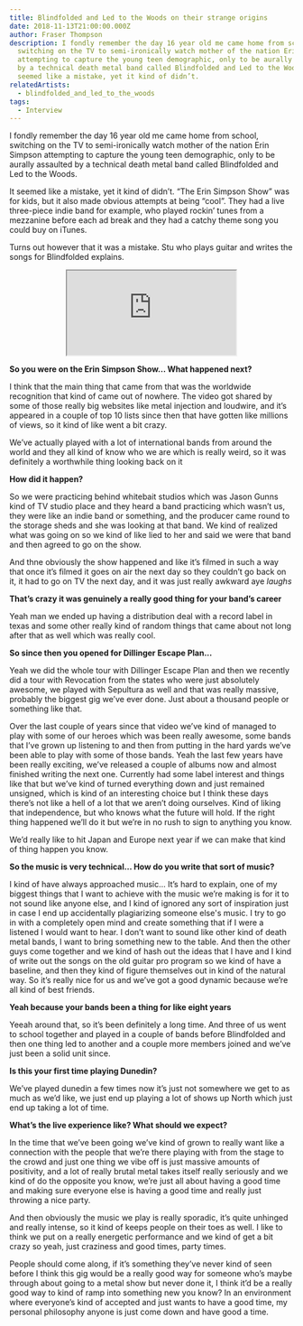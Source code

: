 ```yaml
---
title: Blindfolded and Led to the Woods on their strange origins
date: 2018-11-13T21:00:00.000Z
author: Fraser Thompson
description: I fondly remember the day 16 year old me came home from school,
  switching on the TV to semi-ironically watch mother of the nation Erin Simpson
  attempting to capture the young teen demographic, only to be aurally assaulted
  by a technical death metal band called Blindfolded and Led to the Woods. It
  seemed like a mistake, yet it kind of didn’t.
relatedArtists:
  - blindfolded_and_led_to_the_woods
tags:
  - Interview
---
```



I fondly remember the day 16 year old me came home from school, switching on the TV to semi-ironically watch mother of the nation Erin Simpson attempting to capture the young teen demographic, only to be aurally assaulted by a technical death metal band called Blindfolded and Led to the Woods.

It seemed like a mistake, yet it kind of didn’t. “The Erin Simpson Show” was for kids, but it also made obvious attempts at being “cool”. They had a live three-piece indie band for example, who played rockin’ tunes from a mezzanine before each ad break and they had a catchy theme song you could buy on iTunes.

Turns out however that it was a mistake. Stu who plays guitar and writes the songs for Blindfolded explains.

<center><iframe style={{border: 0, width: "100%", height: "120px"}} src="https://bandcamp.com/EmbeddedPlayer/album=943634173/size=large/bgcol=ffffff/linkcol=0687f5/tracklist=false/artwork=small/transparent=true/" seamless><a href="http://balttw.bandcamp.com/album/modern-adoxography">Modern Adoxography by Blindfolded and Led to the Woods</a></iframe></center>

**So you were on the Erin Simpson Show... What happened next?**

I think that the main thing that came from that was the worldwide recognition that kind of came out of nowhere. The video got shared by some of those really big websites like metal injection and loudwire, and it’s appeared in a couple of top 10 lists since then that have gotten like millions of views, so it kind of like went a bit crazy.

We’ve actually played with a lot of international bands from around the world and they all kind of know who we are which is really weird, so it was definitely a worthwhile thing looking back on it

**How did it happen?**

So we were practicing behind whitebait studios which was Jason Gunns kind of TV studio place and they heard a band practicing which wasn’t us, they were like an indie band or something, and the producer came round to the storage sheds and she was looking at that band. We kind of realized what was going on so we kind of like lied to her and said we were that band and then agreed to go on the show.

And thne obviously the show happened and like it’s filmed in such a way that once it’s filmed it goes on air the next day so they couldn’t go back on it, it had to go on TV the next day, and it was just really awkward aye _laughs_

**That’s crazy it was genuinely a really good thing for your band’s career**

Yeah man we ended up having a distribution deal with a record label in texas and some other really kind of random things that came about not long after that as well which was really cool.

**So since then you opened for Dillinger Escape Plan...**

Yeah we did the whole tour with Dillinger Escape Plan and then we recently did a tour with Revocation from the states who were just absolutely awesome, we played with Sepultura as well and that was really massive, probably the biggest gig we’ve ever done. Just about a thousand people or something like that.

Over the last couple of years since that video we’ve kind of managed to play with some of our heroes which was been really awesome, some bands that I’ve grown up listening to and then from putting in the hard yards we’ve been able to play with some of those bands. Yeah the last few years have been really exciting, we’ve released a couple of albums now and almost finished writing the next one. Currently had some label interest and things like that but we’ve kind of turned everything down and just remained unsigned, which is kind of an interesting choice but I think these days there’s not like a hell of a lot that we aren’t doing ourselves. Kind of liking that independence, but who knows what the future will hold. If the right thing happened we’ll do it but we’re in no rush to sign to anything you know.

We’d really like to hit Japan and Europe next year if we can make that kind of thing happen you know.

**So the music is very technical… How do you write that sort of music?**

I kind of have always approached music… It’s hard to explain, one of my biggest things that I want to achieve with the music we’re making is for it to not sound like anyone else, and I kind of ignored any sort of inspiration just in case I end up accidentally plagiarizing someone else's music. I try to go in with a completely open mind and create something that if I were a listened I would want to hear. I don’t want to sound like other kind of death metal bands, I want to bring something new to the table. And then the other guys come together and we kind of hash out the ideas that I have and I kind of write out the songs on the old guitar pro program so we kind of have a baseline, and then they kind of figure themselves out in kind of the natural way. So it’s really nice for us and we’ve got a good dynamic because we’re all kind of best friends.

**Yeah because your bands been a thing for like eight years**

Yeeah around that, so it’s been definitely a long time. And three of us went to school together and played in a couple of bands before Blindfolded and then one thing led to another and a couple more members joined and we’ve just been a solid unit since.

**Is this your first time playing Dunedin?**

We’ve played dunedin a few times now it’s just not somewhere we get to as much as we’d like, we just end up playing a lot of shows up North which just end up taking a lot of time.

**What’s the live experience like? What should we expect?**

In the time that we’ve been going we’ve kind of grown to really want like a connection with the people that we’re there playing with from the stage to the crowd and just one thing we vibe off is just massive amounts of positivity, and a lot of really brutal metal takes itself really seriously and we kind of do the opposite you know, we’re just all about having a good time and making sure everyone else is having a good time and really just throwing a nice party.

And then obviously the music we play is really sporadic, it’s quite unhinged and really intense, so it kind of keeps people on their toes as well. I like to think we put on a really energetic performance and we kind of get a bit crazy so yeah, just craziness and good times, party times.

People should come along, if it’s something they’ve never kind of seen before I think this gig would be a really good way for someone who’s maybe through about going to a metal show but never done it, I think it’d be a really good way to kind of ramp into something new you know? In an environment where everyone’s kind of accepted and just wants to have a good time, my personal philosophy anyone is just come down and have good a time.
